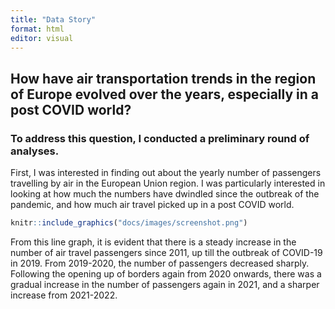 ```yaml
---
title: "Data Story"
format: html
editor: visual
---
```


## How have air transportation trends in the region of Europe evolved over the years, especially in a post COVID world? 

### To address this question, I conducted a preliminary round of analyses.

First, I was interested in finding out about the yearly number of passengers travelling by air in the European Union region. I was particularly interested in looking at how much the numbers have dwindled since the outbreak of the pandemic, and how much air travel picked up in a post COVID world.

```r
knitr::include_graphics("docs/images/screenshot.png")
```

From this line graph, it is evident that there is a steady increase in the number of air travel passengers since 2011, up till the outbreak of COVID-19 in 2019. From 2019-2020, the number of passengers decreased sharply. Following the opening up of borders again from 2020 onwards, there was a gradual increase in the number of passengers again in 2021, and a sharper increase from 2021-2022.
